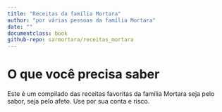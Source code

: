```yaml
---
title: "Receitas da família Mortara"
author: "por várias pessoas da família Mortara"
date: ""
documentclass: book
github-repo: sarmortara/receitas_mortara
---
```


# O que você precisa saber

Este é um compilado das receitas favoritas da família Mortara seja pelo sabor, seja pelo afeto. Use por sua conta e risco.
